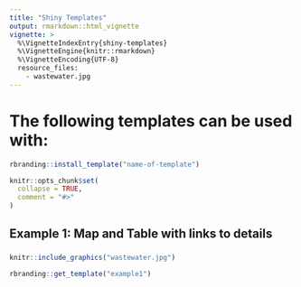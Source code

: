 ```yaml
---
title: "Shiny Templates"
output: rmarkdown::html_vignette
vignette: >
  %\VignetteIndexEntry{shiny-templates}
  %\VignetteEngine{knitr::rmarkdown}
  %\VignetteEncoding{UTF-8}
  resource_files:
    - wastewater.jpg
---
```


# The following templates can be used with:

```r
rbranding::install_template("name-of-template")
```

```r
knitr::opts_chunk$set(
  collapse = TRUE,
  comment = "#>"
)
```

## Example 1: Map and Table with links to details
### 
```r
knitr::include_graphics("wastewater.jpg")
```
```r
rbranding::get_template("example1")
```

